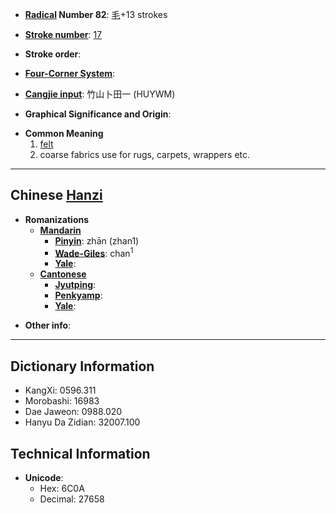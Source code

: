* '''[[Wiktionary:Chinese radical index| Radical]] Number 82''': [[Wiktionary:Chinese radical index 毛|毛]]+13 strokes

* '''[[Wiktionary:Chinese total strokes index|Stroke number]]''': [[Wiktionary:Chinese total strokes index 17|17]]

* '''Stroke order''': 

* '''[[Wiktionary:Chinese four corner index|Four-Corner System]]''': 

* '''[[Wiktionary:Chinese Cangjie index|Cangjie input]]''': 竹山卜田一 (HUYWM)

* '''Graphical Significance and Origin''': 

* '''Common Meaning'''
*#[[felt]]
*# coarse fabrics use for rugs, carpets, wrappers etc.

----

== Chinese [[Hanzi]] ==

* '''Romanizations'''
** '''[[Mandarin]]'''
*** '''[[Pinyin]]''': zhān (zhan1)
*** '''[[Wade-Giles]]''': chan<sup>1</sup>
*** '''[[Yale]]''': 
** '''[[Cantonese]]'''
*** '''[[Jyutping]]''':
*** '''[[Penkyamp]]''': 
*** '''[[Yale]]''': 

* '''Other info''': 

----

== Dictionary Information ==

* KangXi: 0596.311
* Morobashi: 16983
* Dae Jaweon: 0988.020
* Hanyu Da Zidian: 32007.100

== Technical Information ==

* '''Unicode''':
** Hex: 6C0A
** Decimal: 27658